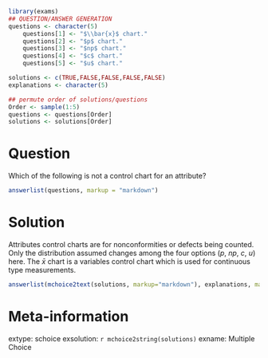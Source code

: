 ```r
library(exams)
## QUESTION/ANSWER GENERATION
questions <- character(5)
    questions[1] <- "$\\bar{x}$ chart."
    questions[2] <- "$p$ chart."
    questions[3] <- "$np$ chart."
    questions[4] <- "$c$ chart."
    questions[5] <- "$u$ chart."

solutions <- c(TRUE,FALSE,FALSE,FALSE,FALSE)
explanations <- character(5)

## permute order of solutions/questions
Order <- sample(1:5)
questions <- questions[Order]
solutions <- solutions[Order]
```

Question
========

Which of the following is not a control chart for an attribute?

```r
answerlist(questions, markup = "markdown")
```

Solution
========

Attributes control charts are for nonconformities or defects being counted. Only the distribution assumed changes among the four options ($p$, $np$, $c$, $u$) here. The $\bar{x}$ chart is a variables control chart which is used for continuous type measurements.

```r
answerlist(mchoice2text(solutions, markup="markdown"), explanations, markup = "markdown")
```

Meta-information
================

extype: schoice
exsolution: `r mchoice2string(solutions)`
exname: Multiple Choice
